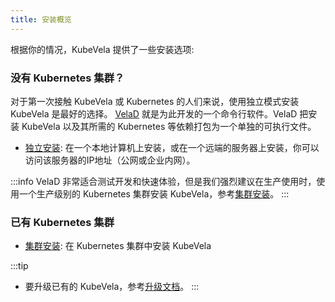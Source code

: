 ```yaml
---
title: 安装概览
---
```


根据你的情况，KubeVela 提供了一些安装选项:

### 没有 Kubernetes 集群？

对于第一次接触 KubeVela 或 Kubernetes 的人们来说，使用独立模式安装 KubeVela 是最好的选择。
[VelaD](https://github.com/kubevela/velad) 就是为此开发的一个命令行软件。VelaD 把安装 KubeVela 以及其所需的 Kubernetes 等依赖打包为一个单独的可执行文件。

- [独立安装](./installation/standalone): 在一个本地计算机上安装，或在一个远端的服务器上安装，你可以访问该服务器的IP地址（公网或企业内网）。

:::info
VelaD 非常适合测试开发和快速体验，但是我们强烈建议在生产使用时，使用一个生产级别的 Kubernetes 集群安装 KubeVela，参考[集群安装](../installation/install-kubernetes)。
:::

### 已有 Kubernetes 集群
- [集群安装](./installation/kubernetes): 在 Kubernetes 集群中安装 KubeVela

:::tip
- 要升级已有的 KubeVela，参考[升级文档](./platform-engineers/advanced-install#upgrade)。
:::
